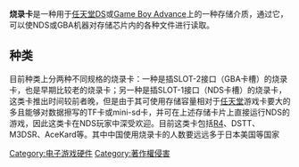 {{Expand language|en|time=2017-02-04}}
'''烧录卡'''是一种用于[[任天堂DS|任天堂DS]]或[[Game_Boy_Advance|Game Boy Advance]]上的一种存储介质，通过它，可以使NDS或GBA机器对存储芯片内的各种文件进行读取。

== 种类 ==

目前种类上分两种不同规格的烧录卡：一种是插SLOT-2接口（GBA卡槽）的烧录卡，也是早期比较老的烧录卡；另一种是插SLOT-1接口（NDS卡槽）的烧录卡，这类卡推出时间较前者晚，但是由于其可使用存储容量相对于[[任天堂|任天堂]]游戏卡要大的多且能够对数据擦写的TF卡或mini-sd卡，并可在上述存储卡片上直接运行NDS的游戏，因此这类卡在NDS玩家中深受欢迎。目前这类卡包括[[R4|R4]]、DSTT、M3DSR、AceKard等。其中中国使用烧录卡的人数要远远多于日本美国等国家

[[Category:电子游戏硬件|Category:电子游戏硬件]]
[[Category:著作權侵害|Category:著作權侵害]]

{{Videogame-hardware-stub}}